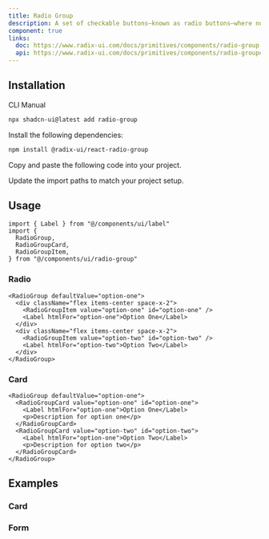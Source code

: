 ```yaml
---
title: Radio Group
description: A set of checkable buttons—known as radio buttons—where no more than one of the buttons can be checked at a time.
component: true
links:
  doc: https://www.radix-ui.com/docs/primitives/components/radio-group
  api: https://www.radix-ui.com/docs/primitives/components/radio-group#api-reference
---
```


<ComponentPreview
  name="radio-group-demo"
  description="A radio group with 3 items."
/>

## Installation

<Tabs defaultValue="cli">

<TabsList>
  <TabsTrigger value="cli">CLI</TabsTrigger>
  <TabsTrigger value="manual">Manual</TabsTrigger>
</TabsList>
<TabsContent value="cli">

```bash
npx shadcn-ui@latest add radio-group
```

</TabsContent>

<TabsContent value="manual">

<Steps>

<Step>Install the following dependencies:</Step>

```bash
npm install @radix-ui/react-radio-group
```

<Step>Copy and paste the following code into your project.</Step>

<ComponentSource name="radio-group" />

<Step>Update the import paths to match your project setup.</Step>

</Steps>

</TabsContent>

</Tabs>

## Usage

```tsx
import { Label } from "@/components/ui/label"
import {
  RadioGroup,
  RadioGroupCard,
  RadioGroupItem,
} from "@/components/ui/radio-group"
```

### Radio

```tsx
<RadioGroup defaultValue="option-one">
  <div className="flex items-center space-x-2">
    <RadioGroupItem value="option-one" id="option-one" />
    <Label htmlFor="option-one">Option One</Label>
  </div>
  <div className="flex items-center space-x-2">
    <RadioGroupItem value="option-two" id="option-two" />
    <Label htmlFor="option-two">Option Two</Label>
  </div>
</RadioGroup>
```

### Card

```tsx
<RadioGroup defaultValue="option-one">
  <RadioGroupCard value="option-one" id="option-one">
    <Label htmlFor="option-one">Option One</Label>
    <p>Description for option one</p>
  </RadioGroupCard>
  <RadioGroupCard value="option-two" id="option-two">
    <Label htmlFor="option-one">Option Two</Label>
    <p>Description for option two</p>
  </RadioGroupCard>
</RadioGroup>
```

## Examples

### Card

<ComponentPreview name="radio-group-card-demo" />

### Form

<ComponentPreview name="radio-group-form" />
